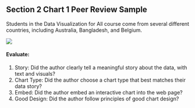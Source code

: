 ## Section 2 Chart 1 Peer Review Sample {#peer-2-chart-1}

Students in the Data Visualization for All course come from several different countries, including Australia, Bangladesh, and Belgium.

![](images/peer-14/2-chart-1.png)

#### Evaluate:
1. Story: Did the author clearly tell a meaningful story about the data, with text and visuals?
2. Chart Type: Did the author choose a chart type that best matches their data story?
3. Embed: Did the author embed an interactive chart into the web page?
4. Good Design: Did the author follow principles of good chart design?
